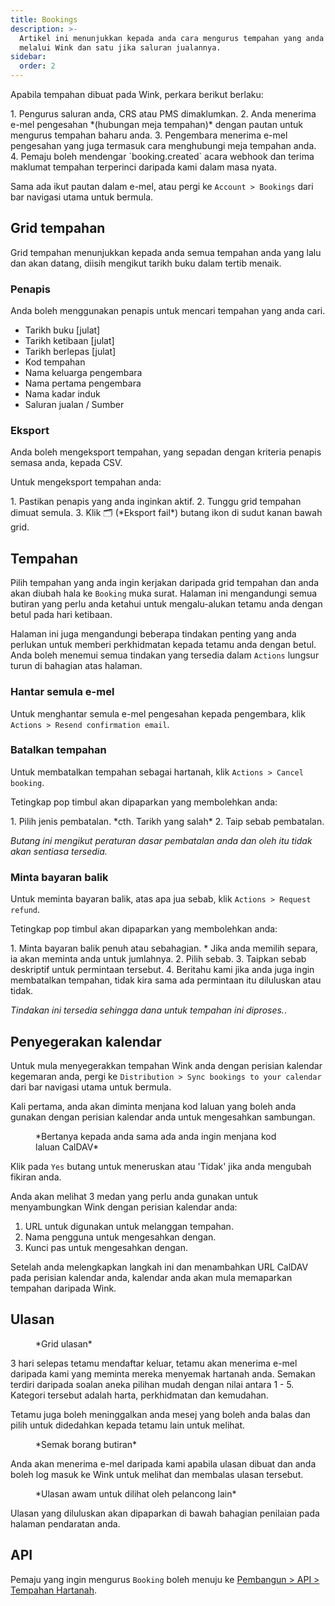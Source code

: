 ```yaml
---
title: Bookings
description: >-
  Artikel ini menunjukkan kepada anda cara mengurus tempahan yang anda terima
  melalui Wink dan satu jika saluran jualannya.
sidebar:
  order: 2
---
```


Apabila tempahan dibuat pada Wink, perkara berikut berlaku:

<Steps>
  1. Pengurus saluran anda, CRS atau PMS dimaklumkan.
  2. Anda menerima e-mel pengesahan *(hubungan meja tempahan)* dengan pautan untuk mengurus tempahan baharu anda.
  3. Pengembara menerima e-mel pengesahan yang juga termasuk cara menghubungi meja tempahan anda.
  4. Pemaju boleh mendengar `booking.created` acara webhook dan terima maklumat tempahan terperinci daripada kami dalam masa nyata.
</Steps>


Sama ada ikut pautan dalam e-mel, atau pergi ke `Account > Bookings` dari bar navigasi utama untuk bermula.

## Grid tempahan

Grid tempahan menunjukkan kepada anda semua tempahan anda yang lalu dan akan datang, diisih mengikut tarikh buku dalam tertib menaik.

### Penapis

Anda boleh menggunakan penapis untuk mencari tempahan yang anda cari.

* Tarikh buku \[julat]
* Tarikh ketibaan \[julat]
* Tarikh berlepas \[julat]
* Kod tempahan
* Nama keluarga pengembara
* Nama pertama pengembara
* Nama kadar induk
* Saluran jualan / Sumber

### Eksport

Anda boleh mengeksport tempahan, yang sepadan dengan kriteria penapis semasa anda, kepada CSV.

Untuk mengeksport tempahan anda:

<Steps>
  1. Pastikan penapis yang anda inginkan aktif.
  2. Tunggu grid tempahan dimuat semula.
  3. Klik 🗂️ (*Eksport fail*) butang ikon di sudut kanan bawah grid.
</Steps>


## Tempahan

Pilih tempahan yang anda ingin kerjakan daripada grid tempahan dan anda akan diubah hala ke `Booking` muka surat.
Halaman ini mengandungi semua butiran yang perlu anda ketahui untuk mengalu-alukan tetamu anda dengan betul pada hari ketibaan.

Halaman ini juga mengandungi beberapa tindakan penting yang anda perlukan untuk memberi perkhidmatan kepada tetamu anda dengan betul. Anda boleh menemui semua tindakan yang tersedia dalam `Actions` lungsur turun di bahagian atas halaman.

### Hantar semula e-mel

Untuk menghantar semula e-mel pengesahan kepada pengembara, klik `Actions > Resend confirmation email`.

### Batalkan tempahan

Untuk membatalkan tempahan sebagai hartanah, klik `Actions > Cancel booking`.

Tetingkap pop timbul akan dipaparkan yang membolehkan anda:

<Steps>
  1. Pilih jenis pembatalan. *cth. Tarikh yang salah*
  2. Taip sebab pembatalan.
</Steps>


*Butang ini mengikut peraturan dasar pembatalan anda dan oleh itu tidak akan sentiasa tersedia.*

### Minta bayaran balik

Untuk meminta bayaran balik, atas apa jua sebab, klik `Actions > Request refund`.

Tetingkap pop timbul akan dipaparkan yang membolehkan anda:

<Steps>
  1. Minta bayaran balik penuh atau sebahagian.
     * Jika anda memilih separa, ia akan meminta anda untuk jumlahnya.
  2. Pilih sebab.
  3. Taipkan sebab deskriptif untuk permintaan tersebut.
  4. Beritahu kami jika anda juga ingin membatalkan tempahan, tidak kira sama ada permintaan itu diluluskan atau tidak.
</Steps>


*Tindakan ini tersedia sehingga dana untuk tempahan ini diproses.*.

## Penyegerakan kalendar

Untuk mula menyegerakkan tempahan Wink anda dengan perisian kalendar kegemaran anda, pergi ke `Distribution > Sync bookings to your calendar` dari bar navigasi utama untuk bermula.

Kali pertama, anda akan diminta menjana kod laluan yang boleh anda gunakan dengan perisian kalendar anda untuk mengesahkan sambungan.

<figure>
  <CloudinaryImage width="350" height="188" resize="scale" quality="best" alt="Hasilkan kod laluan" src="academy/caldav-pass-code" errorImage="noimage_opaque_nyrtl0.png" />

  <figcaption>*Bertanya kepada anda sama ada anda ingin menjana kod laluan CalDAV*</figcaption>
</figure>


Klik pada `Yes` butang untuk meneruskan atau 'Tidak' jika anda mengubah fikiran anda.

Anda akan melihat 3 medan yang perlu anda gunakan untuk menyambungkan Wink dengan perisian kalendar anda:

1. URL untuk digunakan untuk melanggan tempahan.
2. Nama pengguna untuk mengesahkan dengan.
3. Kunci pas untuk mengesahkan dengan.

Setelah anda melengkapkan langkah ini dan menambahkan URL CalDAV pada perisian kalendar anda, kalendar anda akan mula memaparkan tempahan daripada Wink.

## Ulasan

<figure>
  <CloudinaryImage width="700" height="151" resize="scale" quality="best" alt="Semakan grid" src="academy/reviews" errorImage="noimage_opaque_nyrtl0.png" />

  <figcaption>*Grid ulasan*</figcaption>
</figure>


3 hari selepas tetamu mendaftar keluar, tetamu akan menerima e-mel daripada kami yang meminta mereka menyemak hartanah anda.
Semakan terdiri daripada soalan aneka pilihan mudah dengan nilai antara 1 - 5. Kategori tersebut adalah harta, perkhidmatan dan kemudahan.

Tetamu juga boleh meninggalkan anda mesej yang boleh anda balas dan pilih untuk didedahkan kepada tetamu lain untuk melihat.

<figure>
  <CloudinaryImage width="700" height="421" resize="scale" quality="best" alt="Luluskan semakan" src="academy/review-details" errorImage="noimage_opaque_nyrtl0.png" />

  <figcaption>*Semak borang butiran*</figcaption>
</figure>


Anda akan menerima e-mel daripada kami apabila ulasan dibuat dan anda boleh log masuk ke Wink untuk melihat dan membalas ulasan tersebut.

<figure>
  <CloudinaryImage width="350" height="355" resize="scale" quality="best" alt="Semakan awam" src="academy/public-review" errorImage="noimage_opaque_nyrtl0.png" />

  <figcaption>*Ulasan awam untuk dilihat oleh pelancong lain*</figcaption>
</figure>


Ulasan yang diluluskan akan dipaparkan di bawah bahagian penilaian pada halaman pendaratan anda.

## API

Pemaju yang ingin mengurus `Booking` boleh menuju ke [Pembangun > API > Tempahan Hartanah](/developers/apis/#property-booking-api).

